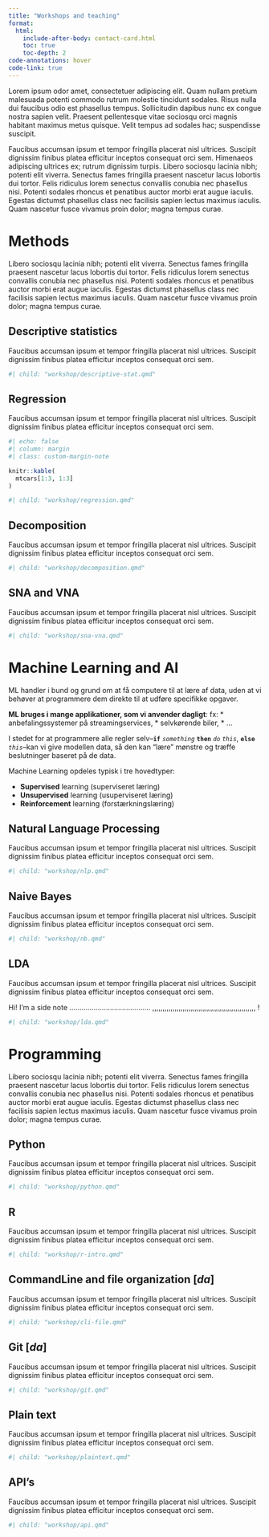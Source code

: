 ```yaml
---
title: "Workshops and teaching"
format:
  html:
    include-after-body: contact-card.html
    toc: true
    toc-depth: 2 
code-annotations: hover
code-link: true
---
```


Lorem ipsum odor amet, consectetuer adipiscing elit. Quam nullam pretium malesuada potenti commodo rutrum molestie tincidunt sodales. Risus nulla dui faucibus odio est phasellus tempus. Sollicitudin dapibus nunc ex congue nostra sapien velit. Praesent pellentesque vitae sociosqu orci magnis habitant maximus metus quisque. Velit tempus ad sodales hac; suspendisse suscipit.

Faucibus accumsan ipsum et tempor fringilla placerat nisl ultrices. Suscipit dignissim finibus platea efficitur inceptos consequat orci sem. Himenaeos adipiscing ultrices ex; rutrum dignissim turpis. Libero sociosqu lacinia nibh; potenti elit viverra. Senectus fames fringilla praesent nascetur lacus lobortis dui tortor. Felis ridiculus lorem senectus convallis conubia nec phasellus nisi. Potenti sodales rhoncus et penatibus auctor morbi erat augue iaculis. Egestas dictumst phasellus class nec facilisis sapien lectus maximus iaculis. Quam nascetur fusce vivamus proin dolor; magna tempus curae.

# Methods {#methods}

Libero sociosqu lacinia nibh; potenti elit viverra. Senectus fames fringilla praesent nascetur lacus lobortis dui tortor. Felis ridiculus lorem senectus convallis conubia nec phasellus nisi. Potenti sodales rhoncus et penatibus auctor morbi erat augue iaculis. Egestas dictumst phasellus class nec facilisis sapien lectus maximus iaculis. Quam nascetur fusce vivamus proin dolor; magna tempus curae.

## Descriptive statistics {#descriptive}

Faucibus accumsan ipsum et tempor fringilla placerat nisl ultrices. Suscipit dignissim finibus platea efficitur inceptos consequat orci sem. 


```r
#| child: "workshop/descriptive-stat.qmd"
```

## Regression {#regression}

Faucibus accumsan ipsum et tempor fringilla placerat nisl ultrices. Suscipit dignissim finibus platea efficitur inceptos consequat orci sem. 

```r
#| echo: false
#| column: margin
#| class: custom-margin-note

knitr::kable(
  mtcars[1:3, 1:3]
)
```

```r
#| child: "workshop/regression.qmd"
```

## Decomposition {#decomposition}

Faucibus accumsan ipsum et tempor fringilla placerat nisl ultrices. Suscipit dignissim finibus platea efficitur inceptos consequat orci sem. 

```r
#| child: "workshop/decomposition.qmd"
```

## SNA and VNA {#sna}

Faucibus accumsan ipsum et tempor fringilla placerat nisl ultrices. Suscipit dignissim finibus platea efficitur inceptos consequat orci sem. 

```r
#| child: "workshop/sna-vna.qmd"
```

# Machine Learning and AI {#ai}

ML handler i bund og grund om at få computere til at lære af data, uden at vi behøver at programmere dem direkte til at udføre specifikke opgaver.

**ML bruges i mange applikationer, som vi anvender dagligt**: fx:
* anbefalingssystemer på streamingservices,
* selvkørende biler,
* ...

I stedet for at programmere alle regler selv--**`if`** *`something`* **`then`** *`do` `this`*, **`else`** *`this`*--kan vi give modellen data, så den kan "lære" mønstre og træffe beslutninger baseret på de data.

Machine Learning opdeles typisk i tre hovedtyper:

  * **Supervised** learning (superviseret læring)
  * **Unsupervised** learning (usuperviseret læring)
  * **Reinforcement** learning (forstærkningslæring)
  
## Natural Language Processing 

Faucibus accumsan ipsum et tempor fringilla placerat nisl ultrices. Suscipit dignissim finibus platea efficitur inceptos consequat orci sem. 

```r
#| child: "workshop/nlp.qmd"
```

## Naive Bayes {#nb}

Faucibus accumsan ipsum et tempor fringilla placerat nisl ultrices. Suscipit dignissim finibus platea efficitur inceptos consequat orci sem. 

```r
#| child: "workshop/nb.qmd"
```

## LDA {#lda}

Faucibus accumsan ipsum et tempor fringilla placerat nisl ultrices. Suscipit dignissim finibus platea efficitur inceptos consequat orci sem. 

::: {.column-margin style="color: #222;"}

Hi! I'm a side note ........................................ ,,,,,,,,,,,,,,,,,,,,,,,,,,,,,,,,,,,,,,,,,,,,,,,,,,, !

:::

```r
#| child: "workshop/lda.qmd"
```

# Programming  {#programming}

Libero sociosqu lacinia nibh; potenti elit viverra. Senectus fames fringilla praesent nascetur lacus lobortis dui tortor. Felis ridiculus lorem senectus convallis conubia nec phasellus nisi. Potenti sodales rhoncus et penatibus auctor morbi erat augue iaculis. Egestas dictumst phasellus class nec facilisis sapien lectus maximus iaculis. Quam nascetur fusce vivamus proin dolor; magna tempus curae.

## Python {#python}

Faucibus accumsan ipsum et tempor fringilla placerat nisl ultrices. Suscipit dignissim finibus platea efficitur inceptos consequat orci sem. 

```r
#| child: "workshop/python.qmd"
```

## R {#r}

Faucibus accumsan ipsum et tempor fringilla placerat nisl ultrices. Suscipit dignissim finibus platea efficitur inceptos consequat orci sem. 

```r
#| child: "workshop/r-intro.qmd"
```

## CommandLine and file organization [*da*] {#cli}

Faucibus accumsan ipsum et tempor fringilla placerat nisl ultrices. Suscipit dignissim finibus platea efficitur inceptos consequat orci sem. 

```r
#| child: "workshop/cli-file.qmd"
```

## Git [*da*] {#git}

Faucibus accumsan ipsum et tempor fringilla placerat nisl ultrices. Suscipit dignissim finibus platea efficitur inceptos consequat orci sem. 

```r
#| child: "workshop/git.qmd"
```

## Plain text {#plaintext}

Faucibus accumsan ipsum et tempor fringilla placerat nisl ultrices. Suscipit dignissim finibus platea efficitur inceptos consequat orci sem. 

```r
#| child: "workshop/plaintext.qmd"
```

## API's {#api}

Faucibus accumsan ipsum et tempor fringilla placerat nisl ultrices. Suscipit dignissim finibus platea efficitur inceptos consequat orci sem. 

```r
#| child: "workshop/api.qmd"
```



















::: {.cell}

```{=html}
<style>
  /* Styling for all h1 headers (visible by default, no icon) */
  main h1 {
    font-weight: bold;
    color: #333;
  }

  /* Styling for h2 headers with fold icons */
  main h2 {
    cursor: pointer;
    font-weight: bold;
    color: #333;
  }
  main h2::after {
    content: " ▼"; /* Adds an arrow icon for visibility */
  }
  main h2.collapsed::after {
    content: " ►"; /* Changes icon when section is collapsed */
  }
</style>

<script>
  document.addEventListener("DOMContentLoaded", function() {
    // Select all Section headers (h2) within the main content
    const sections = document.querySelectorAll("main h2");

    sections.forEach(section => {
      section.style.cursor = "pointer";

      // Collect all elements under this Section until the next h2 or h1
      let nextSibling = section.nextElementSibling;
      const sectionContent = [];

      while (nextSibling && nextSibling.tagName !== "H2" && nextSibling.tagName !== "H1") {
        sectionContent.push(nextSibling);
        nextSibling = nextSibling.nextElementSibling;
      }

      // Hide the Section content by default
      sectionContent.forEach(element => element.style.display = "none");

      // Toggle visibility of the Section content on click
      section.addEventListener("click", (event) => {
        event.stopPropagation(); // Prevents toggling the parent
        const isVisible = sectionContent[0].style.display === "block";
        sectionContent.forEach(element => {
          element.style.display = isVisible ? "none" : "block";
        });
        section.classList.toggle("collapsed", !isVisible);
      });
    });
  });
</script>

```
:::
